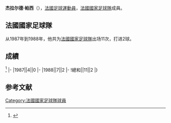 {{blpsources|time=2017-01-23T13:07:19+00:00}}
{{Infobox football biography
|name=杰拉尔德·帕西
|image=
|fullname=Gérald Passi
|birth_date={{Birth date and age|1964|1|21}}
|cityofbirth=[[阿尔比|阿尔比]]
|countryofbirth=[[法國|法國]]
|height=
|position=[[中场|中场]]
|currentclub=
|years=1981-1985<br/>1985-1990<br/>1990-1992<br/>1992-1994<br/>1995
|clubs=[[蒙彼利埃體育會|蒙彼利埃]]<br/>[[圖盧茲足球俱樂部|圖盧茲]]<br/>[[摩納哥體育會足球會|摩納哥]]<br/>[[圣艾蒂安竞技俱乐部|聖伊天]]<br/>[[名古屋鯨魚|名古屋鯨魚]]
|caps(goals)=
|nationalyears=1987-1988
|nationalteam=[[法國國家足球隊|法國]]
|nationalcaps(goals)=11 (2)
}}
'''杰拉尔德·帕西'''（{{Bd|1964年|1月21日||}}），[[法國|法國]][[足球|足球]][[運動員|運動員]]，[[法國國家足球隊|法國國家足球隊]]成員。

==法國國家足球隊==
从1987年到1988年，他共为[[法國國家足球隊|法國國家足球隊]]出场11次，打进2球。

==成績==
<ref>{{Cite web |url=http://www.national-football-teams.com/player/18017/Gerald_Passi.html |title=National Football Teams |access-date=2017-01-23 |archive-date=2019-12-06 |archive-url=https://web.archive.org/web/20191206125305/https://www.national-football-teams.com/player/18017/Gerald_Passi.html |dead-url=no }}</ref>
{{Football player national team statistics|FRA}}
|-
|1987||4||0
|-
|1988||7||2
|-
!總和||11||2
|}

==参考文献==
{{Reflist}}

{{Soccer-player-stub}}
[[Category:法國國家足球隊球員|Category:法國國家足球隊球員]]